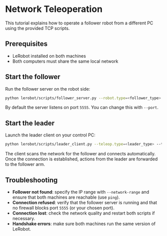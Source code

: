 # Network Teleoperation

This tutorial explains how to operate a follower robot from a different PC using the provided TCP scripts.

## Prerequisites
- LeRobot installed on both machines
- Both computers must share the same local network

## Start the follower
Run the follower server on the robot side:

```bash
python lerobot/scripts/follower_server.py --robot.type=<follower_type> --robot.port=<port>
```

By default the server listens on port `5555`. You can change this with `--port`.

## Start the leader
Launch the leader client on your control PC:

```bash
python lerobot/scripts/leader_client.py --teleop.type=<leader_type> --teleop.port=<port>
```

The client scans the network for the follower and connects automatically. Once the connection is established, actions from the leader are forwarded to the follower arm.

## Troubleshooting
- **Follower not found**: specify the IP range with `--network-range` and ensure that both machines are reachable (use `ping`).
- **Connection refused**: verify that the follower server is running and that no firewall blocks port `5555` (or your chosen port).
- **Connection lost**: check the network quality and restart both scripts if necessary.
- **Handshake errors**: make sure both machines run the same version of LeRobot.
